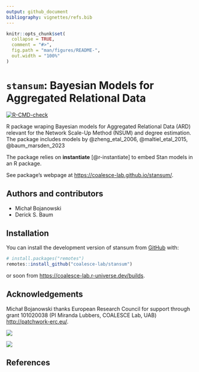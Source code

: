 ```yaml
---
output: github_document
bibliography: vignettes/refs.bib
---
```


<!-- README.md is generated from README.Rmd. Please edit that file -->

```r
knitr::opts_chunk$set(
  collapse = TRUE,
  comment = "#>",
  fig.path = "man/figures/README-",
  out.width = "100%"
)
```

# `stansum`: Bayesian Models for Aggregated Relational Data

<!-- badges: start -->
[![R-CMD-check](https://github.com/coalesce-lab/stansum/actions/workflows/R-CMD-check.yaml/badge.svg)](https://github.com/coalesce-lab/stansum/actions/workflows/R-CMD-check.yaml)
<!-- badges: end -->

R package wraping Bayesian models for Aggregated Relational Data (ARD) relevant for the Network Scale-Up Method (NSUM) and degree estimation. The package includes models by
@zheng_etal_2006, @maltiel_etal_2015, @baum_marsden_2023

The package relies on **instantiate** [@r-instantiate] to embed Stan models in an R package.

See package's webpage at <https://coalesce-lab.github.io/stansum/>.




## Authors and contributors

- Michał Bojanowski
- Derick S. Baum




## Installation

You can install the development version of stansum from [GitHub](https://github.com/) with:

``` r
# install.packages("remotes")
remotes::install_github("coalesce-lab/stansum")
```

or soon from <https://coalesce-lab.r-universe.dev/builds>.


## Acknowledgements

Michał Bojanowski thanks European Research Council for support through grant 101020038 (PI Miranda Lubbers, COALESCE Lab, UAB) <http://patchwork-erc.eu/>.
    

[![](man/figures/logos-patchwork.png)](http://coalesce-lab.com/en)

![](man/figures/logos-erc.png)

## References
